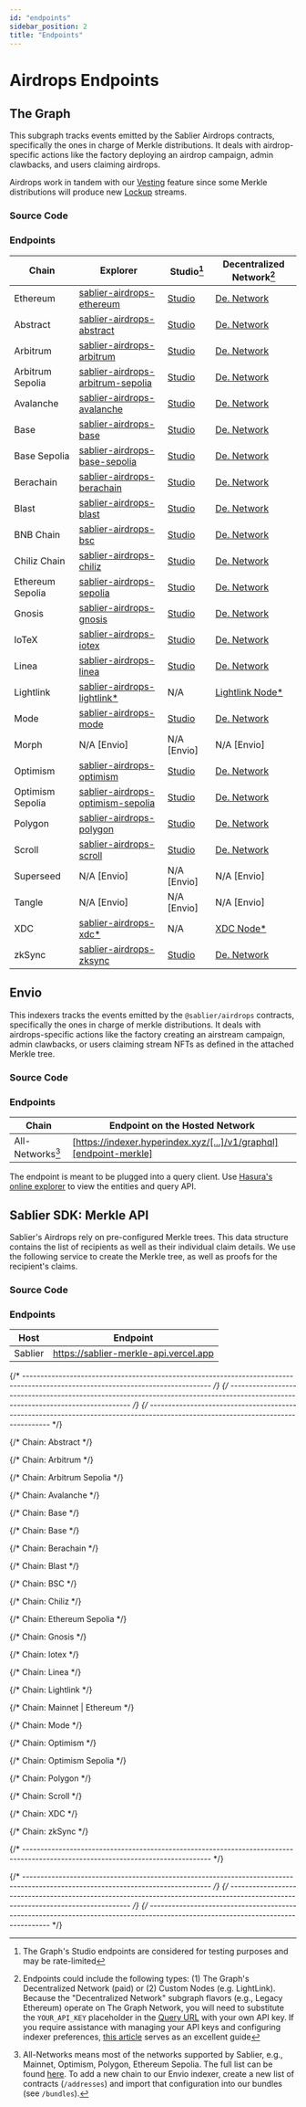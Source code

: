```yaml
---
id: "endpoints"
sidebar_position: 2
title: "Endpoints"
---
```



# Airdrops Endpoints

## The Graph

This subgraph tracks events emitted by the Sablier Airdrops contracts, specifically the ones in charge of Merkle
distributions. It deals with airdrop-specific actions like the factory deploying an airdrop campaign, admin clawbacks,
and users claiming airdrops.

Airdrops work in tandem with our [Vesting](/apps/features/vesting) feature since some Merkle distributions will produce
new [Lockup](/api/lockup/overview) streams.

<TheGraphSunset />
<DeprecatedSubgraphs protocol="airdrops" />

### Source Code

<LinkPreview
  href="https://github.com/sablier-labs/subgraphs/blob/main/apps/merkle"
  icon="github"
  subtitle="@sablier-labs/subgraphs - apps/merkle"
  title="Sablier Subgraphs - Merkle - The Graph"
/>

### Endpoints

| Chain            | Explorer                                                                | Studio[^2]                                 | Decentralized Network[^1]                        |
| ---------------- | ----------------------------------------------------------------------- | ------------------------------------------ | ------------------------------------------------ |
| Ethereum         | [sablier-airdrops-ethereum][explorer-airdrops-ethereum]                 | [Studio][studio-airdrops-ethereum]         | [De. Network][network-airdrops-ethereum]         |
| Abstract         | [sablier-airdrops-abstract][explorer-airdrops-abstract]                 | [Studio][studio-airdrops-abstract]         | [De. Network][network-airdrops-abstract]         |
| Arbitrum         | [sablier-airdrops-arbitrum][explorer-airdrops-arbitrum]                 | [Studio][studio-airdrops-arbitrum]         | [De. Network][network-airdrops-arbitrum]         |
| Arbitrum Sepolia | [sablier-airdrops-arbitrum-sepolia][explorer-airdrops-arbitrum-sepolia] | [Studio][studio-airdrops-arbitrum-sepolia] | [De. Network][network-airdrops-arbitrum-sepolia] |
| Avalanche        | [sablier-airdrops-avalanche][explorer-airdrops-avalanche]               | [Studio][studio-airdrops-avalanche]        | [De. Network][network-airdrops-avalanche]        |
| Base             | [sablier-airdrops-base][explorer-airdrops-base]                         | [Studio][studio-airdrops-base]             | [De. Network][network-airdrops-base]             |
| Base Sepolia     | [sablier-airdrops-base-sepolia][explorer-airdrops-base-sepolia]         | [Studio][studio-airdrops-base-sepolia]     | [De. Network][network-airdrops-base-sepolia]     |
| Berachain        | [sablier-airdrops-berachain][explorer-airdrops-berachain]               | [Studio][studio-airdrops-berachain]        | [De. Network][network-airdrops-berachain]        |
| Blast            | [sablier-airdrops-blast][explorer-airdrops-blast]                       | [Studio][studio-airdrops-blast]            | [De. Network][network-airdrops-blast]            |
| BNB Chain        | [sablier-airdrops-bsc][explorer-airdrops-bsc]                           | [Studio][studio-airdrops-bsc]              | [De. Network][network-airdrops-bsc]              |
| Chiliz Chain     | [sablier-airdrops-chiliz][explorer-airdrops-chiliz]                     | [Studio][studio-airdrops-chiliz]           | [De. Network][network-airdrops-chiliz]           |
| Ethereum Sepolia          | [sablier-airdrops-sepolia][explorer-airdrops-sepolia]                   | [Studio][studio-airdrops-sepolia]          | [De. Network][network-airdrops-sepolia]          |
| Gnosis           | [sablier-airdrops-gnosis][explorer-airdrops-gnosis]                     | [Studio][studio-airdrops-gnosis]           | [De. Network][network-airdrops-gnosis]           |
| IoTeX            | [sablier-airdrops-iotex][explorer-airdrops-iotex]                       | [Studio][studio-airdrops-iotex]            | [De. Network][network-airdrops-iotex]            |
| Linea            | [sablier-airdrops-linea][explorer-airdrops-linea]                       | [Studio][studio-airdrops-linea]            | [De. Network][network-airdrops-linea]            |
| Lightlink        | [sablier-airdrops-lightlink\*][explorer-airdrops-lightlink]             | N/A                                        | [Lightlink Node\*][custom-airdrops-lightlink]    |
| Mode             | [sablier-airdrops-mode][explorer-airdrops-mode]                         | [Studio][studio-airdrops-mode]             | [De. Network][network-airdrops-mode]             |
| Morph            | N/A [Envio]                                                             | N/A [Envio]                                | N/A [Envio]                                      |
| Optimism         | [sablier-airdrops-optimism][explorer-airdrops-optimism]                 | [Studio][studio-airdrops-optimism]         | [De. Network][network-airdrops-optimism]         |
| Optimism Sepolia | [sablier-airdrops-optimism-sepolia][explorer-airdrops-optimism-sepolia] | [Studio][studio-airdrops-optimism-sepolia] | [De. Network][network-airdrops-optimism-sepolia] |
| Polygon          | [sablier-airdrops-polygon][explorer-airdrops-polygon]                   | [Studio][studio-airdrops-polygon]          | [De. Network][network-airdrops-polygon]          |
| Scroll           | [sablier-airdrops-scroll][explorer-airdrops-scroll]                     | [Studio][studio-airdrops-scroll]           | [De. Network][network-airdrops-scroll]           |
| Superseed        | N/A [Envio]                                                             | N/A [Envio]                                | N/A [Envio]                                      |
| Tangle           | N/A [Envio]                                                             | N/A [Envio]                                | N/A [Envio]                                      |
| XDC              | [sablier-airdrops-xdc\*][explorer-airdrops-xdc]                         | N/A                                        | [XDC Node\*][custom-airdrops-xdc]                |
| zkSync           | [sablier-airdrops-zksync][explorer-airdrops-zksync]                     | [Studio][studio-airdrops-zksync]           | [De. Network][network-airdrops-zksync]           |

## Envio

<EnvioTip />

This indexers tracks the events emitted by the `@sablier/airdrops` contracts, specifically the ones in charge of merkle
distributions. It deals with airdrops-specific actions like the factory creating an airstream campaign, admin clawbacks,
or users claiming stream NFTs as defined in the attached Merkle tree.

### Source Code

<LinkPreview
  href="https://github.com/sablier-labs/subgraphs/blob/main/apps/merkle-envio"
  icon="github"
  subtitle="@sablier-labs/subgraphs - apps/merkle-envio"
  title="Sablier Subgraphs - Merkle - Envio"
/>

### Endpoints

| Chain            | Endpoint on the Hosted Network                                     |
| ---------------- | ------------------------------------------------------------------ |
| All-Networks[^3] | [https://indexer.hyperindex.xyz/[...]/v1/graphql][endpoint-merkle] |

The endpoint is meant to be plugged into a query client. Use
[Hasura's online explorer](https://cloud.hasura.io/public/graphiql?) to view the entities and query API.

## Sablier SDK: Merkle API

Sablier's Airdrops rely on pre-configured Merkle trees. This data structure contains the list of recipients as well as
their individual claim details. We use the following service to create the Merkle tree, as well as proofs for the
recipient's claims.

### Source Code

<LinkPreview
  href="https://github.com/sablier-labs/merkle-api"
  icon="github"
  subtitle="@sablier-labs/merkle-api"
  title="Sablier SDK - Merkle API"
/>

### Endpoints

| Host    | Endpoint                              |
| ------- | ------------------------------------- |
| Sablier | https://sablier-merkle-api.vercel.app |

{/* --------------------------------------------------------------------------------------------------------------------------------- */}
{/* --------------------------------------------------------------------------------------------------------------------------------- */}
{/* --------------------------------------------------------------------------------------------------------------------------------- */}

{/* Chain: Abstract */}

[network-airdrops-abstract]:
  https://gateway.thegraph.com/api/API_KEY/subgraphs/id/DRrf6mYEhRt9QieKvTjDHnSWcBm3GW96hpedMKVxLABx
[explorer-airdrops-abstract]: https://thegraph.com/explorer/subgraphs/DRrf6mYEhRt9QieKvTjDHnSWcBm3GW96hpedMKVxLABx
[studio-airdrops-abstract]: https://api.studio.thegraph.com/query/57079/sablier-airdrops-abstract/version/latest

{/* Chain: Arbitrum */}

[network-airdrops-arbitrum]:
  https://gateway.thegraph.com/api/API_KEY/subgraphs/id/HkHDg6NVVVeobhpcU4pTPMktyC25zd6xAQBGpYrWDgRr
[explorer-airdrops-arbitrum]: https://thegraph.com/explorer/subgraphs/HkHDg6NVVVeobhpcU4pTPMktyC25zd6xAQBGpYrWDgRr
[studio-airdrops-arbitrum]: https://api.studio.thegraph.com/query/57079/sablier-airdrops-arbitrum/version/latest

{/* Chain: Arbitrum Sepolia */}

[network-airdrops-arbitrum-sepolia]:
  https://gateway.thegraph.com/api/API_KEY/subgraphs/id/3S7v3VkDq8XMBd8EFVhKur2Vk44xScaW8a4BRjoPuYWk
[explorer-airdrops-arbitrum-sepolia]:
  https://thegraph.com/explorer/subgraphs/3S7v3VkDq8XMBd8EFVhKur2Vk44xScaW8a4BRjoPuYWk
[studio-airdrops-arbitrum-sepolia]:
  https://api.studio.thegraph.com/query/57079/sablier-airdrops-arbitrum-sepolia/version/latest

{/* Chain: Avalanche */}

[network-airdrops-avalanche]:
  https://gateway.thegraph.com/api/API_KEY/subgraphs/id/CpbN5Ps25UzqfdoqYdrjoSK4Him6nwDvdLK6a2sGS1PA
[explorer-airdrops-avalanche]: https://thegraph.com/explorer/subgraphs/CpbN5Ps25UzqfdoqYdrjoSK4Him6nwDvdLK6a2sGS1PA
[studio-airdrops-avalanche]: https://api.studio.thegraph.com/query/57079/sablier-airdrops-avalanche/version/latest

{/* Chain: Base */}

[network-airdrops-base]:
  https://gateway.thegraph.com/api/API_KEY/subgraphs/id/4SxPXkQNifgBYqje2C4yP5gz69erZwtD7GuLWgXHSLGe
[explorer-airdrops-base]: https://thegraph.com/explorer/subgraphs/4SxPXkQNifgBYqje2C4yP5gz69erZwtD7GuLWgXHSLGe
[studio-airdrops-base]: https://api.studio.thegraph.com/query/57079/sablier-airdrops-base/version/latest

{/* Chain: Base */}

[network-airdrops-base-sepolia]:
  https://gateway.thegraph.com/api/API_KEY/subgraphs/id/4R2hm27YJ7CVEJ97BbBJz2r4KTKYc8sTqqzrD8UzEfJt
[explorer-airdrops-base-sepolia]: https://thegraph.com/explorer/subgraphs/4R2hm27YJ7CVEJ97BbBJz2r4KTKYc8sTqqzrD8UzEfJt
[studio-airdrops-base-sepolia]: https://api.studio.thegraph.com/query/57079/sablier-airdrops-base-sepolia/version/latest

{/* Chain: Berachain */}

[network-airdrops-berachain]:
  https://gateway.thegraph.com/api/API_KEY/subgraphs/id/CnYsdmzuY3Mebwywvqv1WrXw9UZuPMTrxoGgR2UdThJE
[explorer-airdrops-berachain]: https://thegraph.com/explorer/subgraphs/CnYsdmzuY3Mebwywvqv1WrXw9UZuPMTrxoGgR2UdThJE
[studio-airdrops-berachain]: https://api.studio.thegraph.com/query/57079/sablier-airdrops-berachain/version/latest

{/* Chain: Blast */}

[network-airdrops-blast]:
  https://gateway.thegraph.com/api/API_KEY/subgraphs/id/657bogqYaDSSeqsoJcJ1kRqGnc3jC15UmcVLzsYxyxKK
[explorer-airdrops-blast]: https://thegraph.com/explorer/subgraphs/657bogqYaDSSeqsoJcJ1kRqGnc3jC15UmcVLzsYxyxKK
[studio-airdrops-blast]: https://api.studio.thegraph.com/query/57079/sablier-airdrops-blast/version/latest

{/* Chain: BSC */}

[network-airdrops-bsc]:
  https://gateway.thegraph.com/api/API_KEY/subgraphs/id/FXQT42kQPvpMJgsF5Bs6CqpxVvPP1LBqEhWThCCLMeGL
[explorer-airdrops-bsc]: https://thegraph.com/explorer/subgraphs/FXQT42kQPvpMJgsF5Bs6CqpxVvPP1LBqEhWThCCLMeGL
[studio-airdrops-bsc]: https://api.studio.thegraph.com/query/57079/sablier-airdrops-bsc/version/latest

{/* Chain: Chiliz */}

[network-airdrops-chiliz]:
  https://gateway.thegraph.com/api/API_KEY/subgraphs/id/6LK1aqrhzZCp6c88MEBDAR1VDLpZQiXpBKkceJ5Lu4LU
[explorer-airdrops-chiliz]: https://thegraph.com/explorer/subgraphs/6LK1aqrhzZCp6c88MEBDAR1VDLpZQiXpBKkceJ5Lu4LU
[studio-airdrops-chiliz]: https://api.studio.thegraph.com/query/57079/sablier-airdrops-chiliz/version/latest

{/* Chain: Ethereum Sepolia */}

[network-airdrops-sepolia]:
  https://gateway.thegraph.com/api/API_KEY/subgraphs/id/8PLGDyXEsPgRTAnozL7MAjmTUFY4TBzs8i4F9Pq3wwSh
[explorer-airdrops-sepolia]: https://thegraph.com/explorer/subgraphs/8PLGDyXEsPgRTAnozL7MAjmTUFY4TBzs8i4F9Pq3wwSh
[studio-airdrops-sepolia]: https://api.studio.thegraph.com/query/57079/sablier-airdrops-sepolia/version/latest

{/* Chain: Gnosis */}

[network-airdrops-gnosis]:
  https://gateway.thegraph.com/api/API_KEY/subgraphs/id/kQEY5PYbjx4SMKyMUwqJHRLDzKH1aUqGsf1cnibU7Kn
[explorer-airdrops-gnosis]: https://thegraph.com/explorer/subgraphs/kQEY5PYbjx4SMKyMUwqJHRLDzKH1aUqGsf1cnibU7Kn
[studio-airdrops-gnosis]: https://api.studio.thegraph.com/query/57079/sablier-airdrops-gnosis/version/latest

{/* Chain: Iotex */}

[network-airdrops-iotex]:
  https://gateway.thegraph.com/api/API_KEY/subgraphs/id/G39uCzr1FDY7pBFe8DwShAxhMeC6dbZetutVg6wjtks3
[explorer-airdrops-iotex]: https://thegraph.com/explorer/subgraphs/G39uCzr1FDY7pBFe8DwShAxhMeC6dbZetutVg6wjtks3
[studio-airdrops-iotex]: https://api.studio.thegraph.com/query/57079/sablier-airdrops-gnosis/version/latest

{/* Chain: Linea */}

[network-airdrops-linea]:
  https://gateway.thegraph.com/api/API_KEY/subgraphs/id/6koYFSd8FQizdQWLTdRpL1yTmAbpMgN1vZN5W6ajZiTN
[explorer-airdrops-linea]: https://thegraph.com/explorer/subgraphs/6koYFSd8FQizdQWLTdRpL1yTmAbpMgN1vZN5W6ajZiTN
[studio-airdrops-linea]: https://api.studio.thegraph.com/query/57079/sablier-airdrops-linea/version/latest

{/* Chain: Lightlink */}

[explorer-airdrops-lightlink]:
  https://graph.phoenix.lightlink.io/query/subgraphs/name/lightlink/sablier-airdrops-lightlink/graphql
[custom-airdrops-lightlink]:
  https://graph.phoenix.lightlink.io/query/subgraphs/name/lightlink/sablier-airdrops-lightlink

{/* Chain: Mainnet | Ethereum */}

[explorer-airdrops-ethereum]: https://thegraph.com/explorer/subgraphs/DFD73EcSue44R7mpHvXeyvcgaT8tR1iKakZFjBsiFpjs
[studio-airdrops-ethereum]: https://api.studio.thegraph.com/query/57079/sablier-airdrops-ethereum/version/latest
[network-airdrops-ethereum]:
  https://gateway.thegraph.com/api/API_KEY/subgraphs/id/DFD73EcSue44R7mpHvXeyvcgaT8tR1iKakZFjBsiFpjs

{/* Chain: Mode */}

[network-airdrops-mode]:
  https://gateway.thegraph.com/api/API_KEY/subgraphs/id/HZMkVX5c2qf7BqbidwpcQMsHGWTDdEKwVjnwenzo9s6m
[explorer-airdrops-mode]: https://thegraph.com/explorer/subgraphs/HZMkVX5c2qf7BqbidwpcQMsHGWTDdEKwVjnwenzo9s6m
[studio-airdrops-mode]: https://api.studio.thegraph.com/query/57079/sablier-airdrops-mode/version/latest

{/* Chain: Optimism */}

[network-airdrops-optimism]:
  https://gateway.thegraph.com/api/API_KEY/subgraphs/id/CHJtCNDzPqngpa1YJoaVrjuufZL6k6VkEkG9ZFUMQzF7
[explorer-airdrops-optimism]: https://thegraph.com/explorer/subgraphs/CHJtCNDzPqngpa1YJoaVrjuufZL6k6VkEkG9ZFUMQzF7
[studio-airdrops-optimism]: https://api.studio.thegraph.com/query/57079/sablier-airdrops-optimism/version/latest

{/* Chain: Optimism Sepolia */}

[network-airdrops-optimism-sepolia]:
  https://gateway.thegraph.com/api/API_KEY/subgraphs/id/3kp1eR2T1XpvvLkSZ7Wtt45DbDaiykTes478RZ7zwTz
[explorer-airdrops-optimism-sepolia]:
  https://thegraph.com/explorer/subgraphs/3kp1eR2T1XpvvLkSZ7Wtt45DbDaiykTes478RZ7zwTz
[studio-airdrops-optimism-sepolia]:
  https://api.studio.thegraph.com/query/57079/sablier-airdrops-optimism-sepolia/version/latest

{/* Chain: Polygon */}

[network-airdrops-polygon]:
  https://gateway.thegraph.com/api/API_KEY/subgraphs/id/FRbBKiDyM5YpFAqHLXRfQWwQdMGzFL82hqoPXPpXzAHE
[explorer-airdrops-polygon]: https://thegraph.com/explorer/subgraphs/FRbBKiDyM5YpFAqHLXRfQWwQdMGzFL82hqoPXPpXzAHE
[studio-airdrops-polygon]: https://api.studio.thegraph.com/query/57079/sablier-airdrops-polygon/version/latest

{/* Chain: Scroll */}

[network-airdrops-scroll]:
  https://gateway.thegraph.com/api/API_KEY/subgraphs/id/Ev4xS8VxuoUcpgqz5A2BkTgQxQeskm4Fg41XzVJ2DX9
[explorer-airdrops-scroll]: https://thegraph.com/explorer/subgraphs/Ev4xS8VxuoUcpgqz5A2BkTgQxQeskm4Fg41XzVJ2DX9
[studio-airdrops-scroll]: https://api.studio.thegraph.com/query/57079/sablier-airdrops-scroll/version/latest

{/* Chain: XDC */}

[explorer-airdrops-xdc]: https://graphql.xinfin.network/subgraphs/name/xdc/sablier-airdrops-xdc/graphql
[custom-airdrops-xdc]: https://graphql.xinfin.network/subgraphs/name/xdc/sablier-airdrops-xdc

{/* Chain: zkSync */}

[network-airdrops-zksync]:
  https://gateway.thegraph.com/api/API_KEY/subgraphs/id/64iDUwNVWKukw67nqTXif5taEfLug4Qf1c2suAv5hrqN
[explorer-airdrops-zksync]: https://thegraph.com/explorer/subgraphs/64iDUwNVWKukw67nqTXif5taEfLug4Qf1c2suAv5hrqN
[studio-airdrops-zksync]: https://api.studio.thegraph.com/query/57079/sablier-airdrops-zksync/version/latest

{/* --------------------------------------------------------------------------------------------------------------------------------- */}

[endpoint-merkle]: https://indexer.hyperindex.xyz/508d217/v1/graphql

{/* --------------------------------------------------------------------------------------------------------------------------------- */}
{/* --------------------------------------------------------------------------------------------------------------------------------- */}
{/* --------------------------------------------------------------------------------------------------------------------------------- */}

[^1]:
    Endpoints could include the following types: (1) The Graph's Decentralized Network (paid) or (2) Custom Nodes (e.g.
    LightLink). Because the "Decentralized Network" subgraph flavors (e.g., Legacy Ethereum) operate on The Graph
    Network, you will need to substitute the `YOUR_API_KEY` placeholder in the
    [Query URL](https://thegraph.com/docs/en/deploying/subgraph-studio-faqs/#6-how-do-i-find-query-urls-for-subgraphs-if-im-not-the-developer-of-the-subgraph-i-want-to-use)
    with your own API key. If you require assistance with managing your API keys and configuring indexer preferences,
    [this article](https://thegraph.com/docs/en/studio/managing-api-keys/) serves as an excellent guide

[^2]: The Graph's Studio endpoints are considered for testing purposes and may be rate-limited

[^3]:
    All-Networks means most of the networks supported by Sablier, e.g., Mainnet, Optimism, Polygon, Ethereum Sepolia. The full
    list can be found [here](https://github.com/sablier-labs/subgraphs/blob/main/packages/constants/src). To add a new
    chain to our Envio indexer, create a new list of contracts (`/addresses`) and import that configuration into our
    bundles (see `/bundles`).
